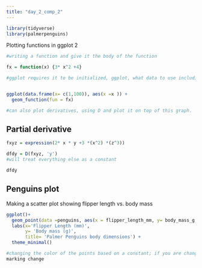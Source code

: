 ```yaml
---
title: "day_2_comp_2"
---
```


```r
library(tidyverse)
library(palmerpenguins)

```

Plotting functions in ggplot 2

```r
#writing a function and give it the body of the function

fx = function(x) {3* x^2 +4}

#ggplot requires it to be initialized, ggplot, what data to use including if you are using x and y variables, c is the concatenate function making vectors in R. aes is calling the range of data values. x=c makes it a vector of two values. ggplot always wants data frames of values. 


ggplot(data.frame(x= c(1,100)), aes(x =x )) +
  geom_function(fun = fx)

#can also plot derivatives, using D and plot it on top of this graph.

```

## Partial derivative 

```r
fxyz = expression(2* x * y +3 *(x^2) *(z^3))

dfdy = D(fxyz, 'y')
#will treat everything else as a constant 

dfdy
```

## Penguins plot

Making a scatter plot showing flipper length vs. body mass

```r
ggplot()+ 
  geom_point(data =penguins, aes(x = flipper_length_mm, y= body_mass_g, color= species ))+
  labs(x='Flipper Length (mm)', 
       y= 'Body mass (g)',
       title= 'Palmer Penguins body dimensions') +
  theme_minimal()

#changing the color of the points based on a constant; if you are changins somethihng about a chart based on a varibale value it should be done within aes, if its based on a constant it should be done outside aes.  
marking change

```
